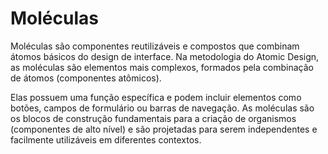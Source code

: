 
<Meta title="Desing System/Molecules/About" />

# Moléculas

Moléculas são componentes reutilizáveis e compostos que combinam átomos básicos do design de interface. Na metodologia do Atomic Design, as moléculas são elementos mais complexos, formados pela combinação de átomos (componentes atômicos).

Elas possuem uma função específica e podem incluir elementos como botões, campos de formulário ou barras de navegação. As moléculas são os blocos de construção fundamentais para a criação de organismos (componentes de alto nível) e são projetadas para serem independentes e facilmente utilizáveis em diferentes contextos.
